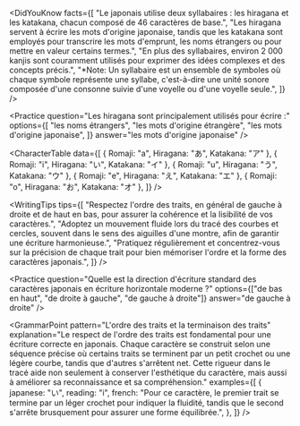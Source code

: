 <CourseTitle
  title="L'écriture japonaise"
  description="Apprends les règles de l'écriture japonaise"
/>

<DidYouKnow
  facts={[
    "Le japonais utilise deux syllabaires : les hiragana et les katakana, chacun composé de 46 caractères de base.",
    "Les hiragana servent à écrire les mots d'origine japonaise, tandis que les katakana sont employés pour transcrire les mots d'emprunt, les noms étrangers ou pour mettre en valeur certains termes.",
    "En plus des syllabaires, environ 2 000 kanjis sont couramment utilisés pour exprimer des idées complexes et des concepts précis.",
    "*Note: Un syllabaire est un ensemble de symboles où chaque symbole représente une syllabe, c'est-à-dire une unité sonore composée d'une consonne suivie d'une voyelle ou d'une voyelle seule.",
  ]}
/>

<Practice
  question="Les hiragana sont principalement utilisés pour écrire :"
  options={[
    "les noms étrangers",
    "les mots d'origine étrangère",
    "les mots d'origine japonaise",
  ]}
  answer="les mots d'origine japonaise"
/>

<GrammarPoint
  pattern="Hiragana, Katakana ou Kanji ?"
  explanation="Les hiragana et les katakana sont des systèmes phonétiques : chaque caractère représente un son précis, facilitant la lecture et la prononciation. En revanche, les kanjis sont des idéogrammes qui véhiculent des significations et des concepts. Ensemble, ces trois systèmes permettent d'exprimer la richesse et la complexité de la langue japonaise."
  examples={[]}
/>

<CharacterTable
  data={[
    { Romaji: "a", Hiragana: "あ", Katakana: "ア" },
    { Romaji: "i", Hiragana: "い", Katakana: "イ" },
    { Romaji: "u", Hiragana: "う", Katakana: "ウ" },
    { Romaji: "e", Hiragana: "え", Katakana: "エ" },
    { Romaji: "o", Hiragana: "お", Katakana: "オ" },
  ]}
/>

<TrueFalse
  question="Chaque caractère hiragana représente un son unique."
  answer={true}
  explanation="En effet, chaque symbole dans les hiragana correspond à une syllabe ou à un son spécifique, ce qui rend ce système particulièrement accessible aux débutants. Les katakana, fonctionnant de manière similaire, renforcent cette approche phonétique."
/>

<WritingTips
  tips={[
    "Respectez l'ordre des traits, en général de gauche à droite et de haut en bas, pour assurer la cohérence et la lisibilité de vos caractères.",
    "Adoptez un mouvement fluide lors du tracé des courbes et cercles, souvent dans le sens des aiguilles d'une montre, afin de garantir une écriture harmonieuse.",
    "Pratiquez régulièrement et concentrez-vous sur la précision de chaque trait pour bien mémoriser l'ordre et la forme des caractères japonais.",
  ]}
/>

<TrueFalse
  question="Suivre l'ordre des traits assure une écriture plus nette et harmonieuse."
  answer={true}
  explanation="Exactement ! En respectant l'ordre de chaque trait, non seulement votre écriture gagne en fluidité et en clarté, mais cela facilite également l'apprentissage et la mémorisation de la structure des caractères."
/>

<Practice
  question="Quelle est la direction d'écriture standard des caractères japonais en écriture horizontale moderne ?"
  options={["de bas en haut", "de droite à gauche", "de gauche à droite"]}
  answer="de gauche à droite"
/>

<GrammarPoint
  pattern="L'ordre des traits et la terminaison des traits"
  explanation="Le respect de l'ordre des traits est fondamental pour une écriture correcte en japonais. Chaque caractère se construit selon une séquence précise où certains traits se terminent par un petit crochet ou une légère courbe, tandis que d'autres s'arrêtent net. Cette rigueur dans le tracé aide non seulement à conserver l'esthétique du caractère, mais aussi à améliorer sa reconnaissance et sa compréhension."
  examples={[
    {
      japanese: "い",
      reading: "i",
      french:
        "Pour ce caractère, le premier trait se termine par un léger crochet pour indiquer la fluidité, tandis que le second s'arrête brusquement pour assurer une forme équilibrée.",
    },
  ]}
/>
